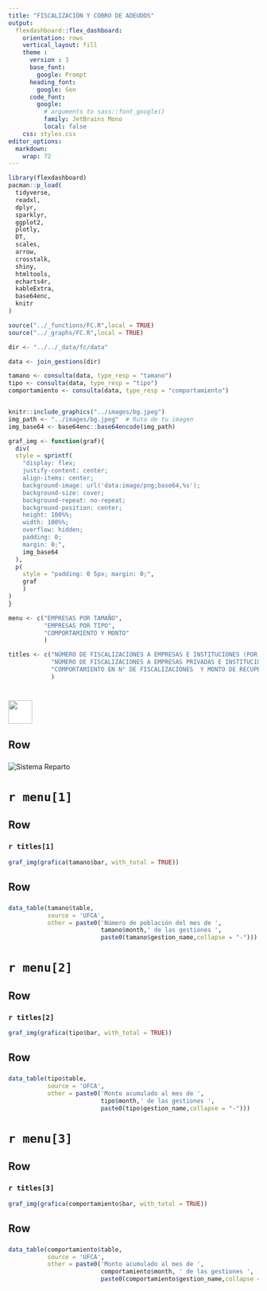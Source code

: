 ```yaml
---
title: "FISCALIZACIÓN Y COBRO DE ADEUDOS"
output: 
  flexdashboard::flex_dashboard:
    orientation: rows
    vertical_layout: fill
    theme : 
      version : 3
      base_font: 
        google: Prompt
      heading_font:
        google: Sen
      code_font:
        google: 
          # arguments to sass::font_google() 
          family: JetBrains Mono
          local: false
    css: styles.css
editor_options: 
  markdown: 
    wrap: 72
---
```


```r
library(flexdashboard)
pacman::p_load(
  tidyverse,
  readxl,
  dplyr,
  sparklyr,
  ggplot2,
  plotly,
  DT,
  scales,
  arrow,
  crosstalk,
  shiny,
  htmltools,
  echarts4r,
  kableExtra,
  base64enc,
  knitr
)

source("../_functions/FC.R",local = TRUE)
source("../_graphs/FC.R",local = TRUE)

dir <- "../../_data/fc/data"

data <- join_gestions(dir)

tamano <- consulta(data, type_resp = "tamano")
tipo <- consulta(data, type_resp = "tipo")
comportamiento <- consulta(data, type_resp = "comportamiento")


knitr::include_graphics("../images/bg.jpeg")
img_path <- "../images/bg.jpeg"  # Ruta de tu imagen
img_base64 <- base64enc::base64encode(img_path)

graf_img <- function(graf){
  div(
  style = sprintf(
    "display: flex; 
    justify-content: center; 
    align-items: center; 
    background-image: url('data:image/png;base64,%s'); 
    background-size: cover; 
    background-repeat: no-repeat; 
    background-position: center; 
    height: 100%%; 
    width: 100%%; 
    overflow: hidden;
    padding: 0; 
    margin: 0;",
    img_base64
  ),
  p(
    style = "padding: 0 5px; margin: 0;",
    graf
    )
)
}

menu <- c("EMPRESAS POR TAMAÑO",
          "EMPRESAS POR TIPO",
          "COMPORTAMIENTO Y MONTO"
          )

titles <- c("NÚMERO DE FISCALIZACIONES A EMPRESAS E INSTITUCIONES (POR TAMAÑO)",
            "NÚMERO DE FISCALIZACIONES A EMPRESAS PRIVADAS E INSTITUCIONES PÚBLICAS",
            "COMPORTAMIENTO EN N° DE FISCALIZACIONES  Y MONTO DE RECUPERACIÓN DE APORTES DEVENGADOS A LA SEGURIDAD SOCIAL <br> (EXPRESADO EN MILLONES DE BOLIVIANOS)"
            )

```

# <img src='../images/logo.png' style='height: 47.5px; vertical-align: middle; background-color: white;'> 

## Row

### 

<img src="../images/FCA.png" alt="Sistema Reparto" style="max-width: 100%;"/>

# `r menu[1]`

## Row {data-height="800"}

### `r titles[1]`

```r
graf_img(grafica(tamano$bar, with_total = TRUE))
```

## Row 

###  

```r
data_table(tamano$table,
           source = 'UFCA',
           other = paste0('Número de población del mes de ', 
                          tamano$month,' de las gestiones ',
                          paste0(tamano$gestion_name,collapse = "-")))
```

# `r menu[2]`

## Row {data-height="800"}

### `r titles[2]`

```r
graf_img(grafica(tipo$bar, with_total = TRUE))
```

## Row 

### 

```r
data_table(tipo$table,
           source = 'UFCA',
           other = paste0('Monto acumulado al mes de ', 
                          tipo$month,' de las gestiones ', 
                          paste0(tipo$gestion_name,collapse = "-")))
```

# `r menu[3]`

## Row {data-height="800"}

### `r titles[3]`

```r
graf_img(grafica(comportamiento$bar, with_total = TRUE))
```

## Row 

### 

```r
data_table(comportamiento$table,
           source = 'UFCA',
           other = paste0('Monto acumulado al mes de ', 
                          comportamiento$month, ' de las gestiones ', 
                          paste0(comportamiento$gestion_name,collapse = "-")))
```


